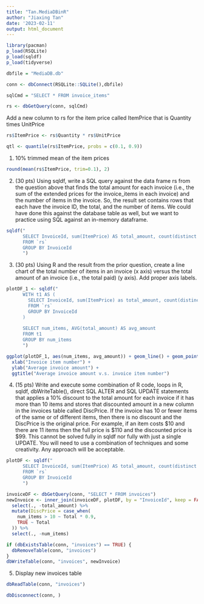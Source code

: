 ```yaml
---
title: "Tan.MediaDBinR"
author: "Jiaxing Tan"
date: '2023-02-11'
output: html_document
---
```


```r
library(pacman)
p_load(RSQLite)
p_load(sqldf)
p_load(tidyverse)

dbfile = "MediaDB.db"

conn <- dbConnect(RSQLite::SQLite(),dbfile)

sqlCmd = "SELECT * FROM invoice_items"

rs <- dbGetQuery(conn, sqlCmd)
```

Add a new column to rs for the item price called ItemPrice that is Quantity times UnitPrice
```r
rs$ItemPrice <- rs$Quantity * rs$UnitPrice

```

```r
qtl <- quantile(rs$ItemPrice, probs = c(0.1, 0.9))
```

1. 10% trimmed mean of the item prices
```r
round(mean(rs$ItemPrice, trim=0.1), 2)
```

2. (30 pts) Using sqldf, write a SQL query against the data frame rs from the question above that finds the total amount for each invoice (i.e., the sum of the extended prices for the invoice_items in each invoice) and the number of items in the invoice. So, the result set contains rows that each have the invoice ID, the total, and the number of items. We could have done this against the database table as well, but we want to practice using SQL against an in-memory dataframe.


```r
sqldf("
      SELECT InvoiceId, sum(ItemPrice) AS total_amount, count(distinct InvoiceLineId) AS num_items
      FROM `rs`
      GROUP BY InvoiceId
      ")
```


3. (30 pts) Using R and the result from the prior question, create a line chart of the total number of items in an invoice (x axis) versus the total amount of an invoice (i.e., the total paid) (y axis). Add proper axis labels.
```r
plotDF_1 <- sqldf("
      WITH t1 AS (
        SELECT InvoiceId, sum(ItemPrice) as total_amount, count(distinct InvoiceLineId) AS num_items
        FROM `rs`
        GROUP BY InvoiceId
      )
      
      SELECT num_items, AVG(total_amount) AS avg_amount
      FROM t1
      GROUP BY num_items
      ")

ggplot(plotDF_1, aes(num_items, avg_amount)) + geom_line() + geom_point(aes(color='red')) +
  xlab("Invoice item number") +
  ylab("Average invoice amount") +
  ggtitle("Average invoice amount v.s. invoice item number")

```


4. (15 pts) Write and execute some combination of R code, loops in R, sqldf, dbWriteTable(), direct SQL ALTER and SQL UPDATE statements that applies a 10% discount to the total amount for each invoice if it has more than 10 items and stores that discounted amount in a new column in the invoices table called DiscPrice. If the invoice has 10 or fewer items of the same or of different items, then there is no discount and the DiscPrice is the original price. For example, if an item costs $10 and there are 11 items then the full price is $110 and the discounted price is $99. This cannot be solved fully in sqldf nor fully with just a single UPDATE. You will need to use a combination of techniques and some creativity. Any approach will be acceptable. 
```r
plotDF <- sqldf("
      SELECT InvoiceId, sum(ItemPrice) AS total_amount, count(distinct InvoiceLineId) AS num_items
      FROM `rs`
      GROUP BY InvoiceId
      ")

invoiceDF <- dbGetQuery(conn, "SELECT * FROM invoices")
newInvoice <- inner_join(invoiceDF, plotDF, by = "InvoiceId", keep = FALSE, suffix = c("","y_")) %>% 
  select(., -total_amount) %>% 
  mutate(DiscPrice = case_when(
    num_items > 10 ~ Total * 0.9,
    TRUE ~ Total
  )) %>% 
  select(., -num_items)
```

```r
if (dbExistsTable(conn, "invoices") == TRUE) {
  dbRemoveTable(conn, "invoices")  
}
dbWriteTable(conn, "invoices", newInvoice)

```

5. Display new invoices table
```r
dbReadTable(conn, "invoices")
```



```r
dbDisconnect(conn, )
```

